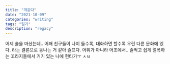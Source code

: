 ```yaml
---
title: "개같다"
date: "2021-10-09"
categories: "writing"
tags: "일기"
description: "regacy"
---
```


어제 술을 마셨는데.. 어째 친구들이 나이 들수록, 대화하면 할수록 우린 다른 문화에 있다. 라는 결론으로 동나는 거 같아 슬프다. 어휘가 아니라 어조에서.. 술먹고 쉽게 열폭하는 꼬라지들에서 거기 있는 나에 현타가ㅜ ㅅㅂ
<br/>
<Youtube src="https://www.youtube.com/embed/PNeyOKdZl2A" />